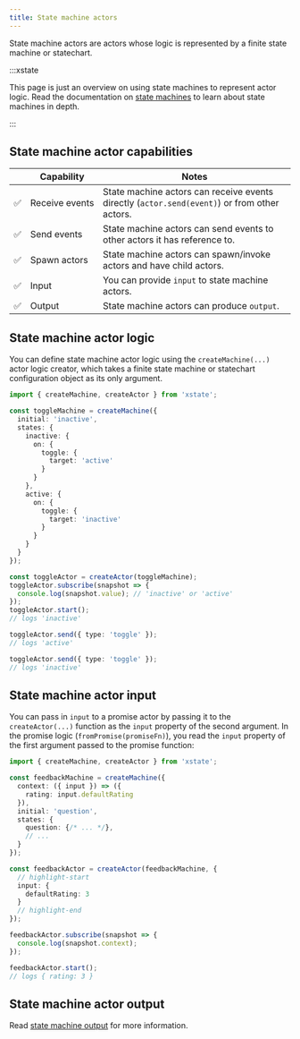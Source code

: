 ```yaml
---
title: State machine actors
---
```


State machine actors are actors whose logic is represented by a finite state machine or statechart.

:::xstate

This page is just an overview on using state machines to represent actor logic. Read the documentation on [state machines](./machines.mdx) to learn about state machines in depth.

:::

## State machine actor capabilities

| | Capability | Notes |
| --- | --- | --- |
| ✅ | Receive&nbsp;events | State machine actors can receive events directly (`actor.send(event)`) or from other actors. |
| ✅ | Send events | State machine actors can send events to other actors it has reference to. |
| ✅ | Spawn actors | State machine actors can spawn/invoke actors and have child actors. |
| ✅ | Input | You can provide `input` to state machine actors. |
| ✅ | Output | State machine actors can produce `output`. |

## State machine actor logic

You can define state machine actor logic using the `createMachine(...)` actor logic creator, which takes a finite state machine or statechart configuration object as its only argument.

```ts
import { createMachine, createActor } from 'xstate';

const toggleMachine = createMachine({
  initial: 'inactive',
  states: {
    inactive: {
      on: {
        toggle: {
          target: 'active'
        }
      }
    },
    active: {
      on: {
        toggle: {
          target: 'inactive'
        }
      }
    }
  }
});

const toggleActor = createActor(toggleMachine);
toggleActor.subscribe(snapshot => {
  console.log(snapshot.value); // 'inactive' or 'active'
});
toggleActor.start();
// logs 'inactive'

toggleActor.send({ type: 'toggle' });
// logs 'active'

toggleActor.send({ type: 'toggle' });
// logs 'inactive'
```

## State machine actor input

You can pass in `input` to a promise actor by passing it to the `createActor(...)` function as the `input` property of the second argument. In the promise logic (`fromPromise(promiseFn)`), you read the `input` property of the first argument passed to the promise function:

```ts
import { createMachine, createActor } from 'xstate';

const feedbackMachine = createMachine({
  context: ({ input }) => ({
    rating: input.defaultRating
  }),
  initial: 'question',
  states: {
    question: {/* ... */},
    // ...
  }
});

const feedbackActor = createActor(feedbackMachine, {
  // highlight-start
  input: {
    defaultRating: 3
  }
  // highlight-end
});

feedbackActor.subscribe(snapshot => {
  console.log(snapshot.context);
});

feedbackActor.start();
// logs { rating: 3 }
```

## State machine actor output

Read [state machine output](./output.mdx) for more information.
